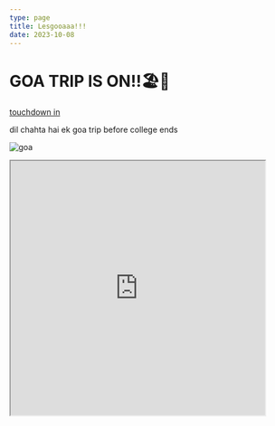 ```yaml
---
type: page
title: Lesgooaaa!!!
date: 2023-10-08
---
```


# GOA TRIP IS ON!!🏖️🍻

<script src="https://cdn.logwork.com/widget/countdown.js"></script>
<a href="https://logwork.com/countdown-1ccv" class="countdown-timer" data-style="columns" data-timezone="Asia/Kolkata" data-date="2023-10-19 06:00">touchdown in</a>

dil chahta hai ek goa trip before college ends

![goa](https://imgstaticcontent.lbb.in/lbbnew/wp-content/uploads/sites/9/2017/01/DilChahtaHai-f.jpg)

<iframe width="450" height="450" src="https://rive.app/community/4748-9590-road-trip/embed" allowfullscreen></iframe>